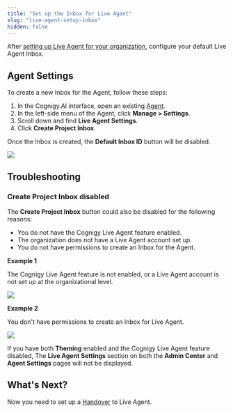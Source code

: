 ```yaml
---
title: "Set up the Inbox for Live Agent"
slug: "live-agent-setup-inbox"
hidden: false
---
```


After [setting up Live Agent for your organization](/live-agent/getting-started/live-agent-setup/live-agent-setup-org), configure your default Live Agent Inbox.

## Agent Settings

To create a new Inbox for the Agent, follow these steps:

1. In the Cognigy.AI interface, open an existing [Agent](/ai/agents/develop/projects-and-flows/projects).
2. In the left-side menu of the Agent, click **Manage > Settings**.
3. Scroll down and find **Live Agent Settings**.
4. Click **Create Project Inbox**.

Once the Inbox is created, the **Default Inbox ID** button will be disabled.

<Frame>
  <img class="image-center" src="/_assets/live-agent/getting-started/project-wide-live-agent-setting-with-inbox-id.png" style={{ width: 'auto' }} />
</Frame>

## Troubleshooting

### Create Project Inbox disabled

The **Create Project Inbox** button could also be disabled for the following reasons:

* You do not have the Cognigy Live Agent feature enabled.
* The organization does not have a Live Agent account set up.
* You do not have permissions to create an Inbox for the Agent.

**Example 1**

The Cognigy Live Agent feature is not enabled, or a Live Agent account is not set up at the organizational level.

<Frame>
  <img class="image-center" src="/_assets/live-agent/getting-started/project-wide-live-agent-settings-not-configured.png" style={{ width: 'auto' }}/>
</Frame>

**Example 2**

You don't have permissions to create an Inbox for Live Agent.

<Frame>
  <img class="image-center" src="/_assets/live-agent/getting-started/project-wide-live-agent-setting-no-permissions.png" style={{ width: 'auto' }}/>
</Frame>

If you have both **Theming** enabled and the Cognigy Live Agent feature disabled, The **Live Agent Settings** section on both the **Admin Center** and **Agent Settings** pages will not be displayed.

## What's Next?

Now you need to set up a [Handover](/live-agent/getting-started/live-agent-setup/live-agent-setup-handover) to Live Agent.
